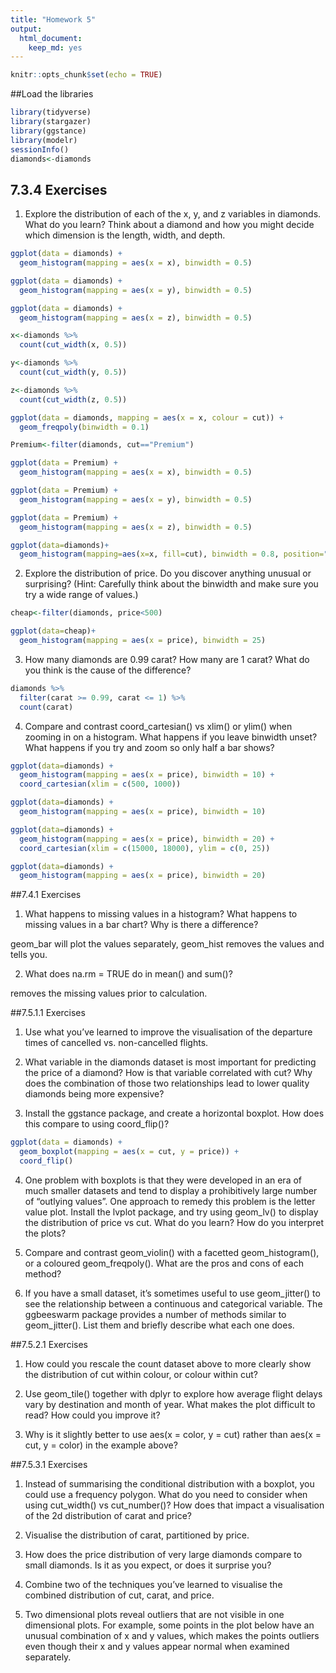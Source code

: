 ```yaml
---
title: "Homework 5"
output: 
  html_document: 
    keep_md: yes
---
```


```r
knitr::opts_chunk$set(echo = TRUE)
```

##Load the libraries
```r
library(tidyverse)
library(stargazer)
library(ggstance)
library(modelr)
sessionInfo()
diamonds<-diamonds
```

## 7.3.4 Exercises

1. Explore the distribution of each of the x, y, and z variables in diamonds. What do you learn? Think about a diamond and how you might decide which dimension is the length, width, and depth.

```r
ggplot(data = diamonds) +
  geom_histogram(mapping = aes(x = x), binwidth = 0.5)

ggplot(data = diamonds) +
  geom_histogram(mapping = aes(x = y), binwidth = 0.5)

ggplot(data = diamonds) +
  geom_histogram(mapping = aes(x = z), binwidth = 0.5)
```


```r

x<-diamonds %>%
  count(cut_width(x, 0.5))

y<-diamonds %>% 
  count(cut_width(y, 0.5))

z<-diamonds %>% 
  count(cut_width(z, 0.5))
```

```r
ggplot(data = diamonds, mapping = aes(x = x, colour = cut)) +
  geom_freqpoly(binwidth = 0.1)

Premium<-filter(diamonds, cut=="Premium")

ggplot(data = Premium) +
  geom_histogram(mapping = aes(x = x), binwidth = 0.5)

ggplot(data = Premium) +
  geom_histogram(mapping = aes(x = y), binwidth = 0.5)

ggplot(data = Premium) +
  geom_histogram(mapping = aes(x = z), binwidth = 0.5)

ggplot(data=diamonds)+
  geom_histogram(mapping=aes(x=x, fill=cut), binwidth = 0.8, position="dodge")
```

2. Explore the distribution of price. Do you discover anything unusual or surprising? (Hint: Carefully think about the binwidth and make sure you try a wide range of values.)

```r
cheap<-filter(diamonds, price<500)

ggplot(data=cheap)+
  geom_histogram(mapping = aes(x = price), binwidth = 25)
```

3. How many diamonds are 0.99 carat? How many are 1 carat? What do you think is the cause of the difference?

```r
diamonds %>%
  filter(carat >= 0.99, carat <= 1) %>%
  count(carat)
```

4. Compare and contrast coord_cartesian() vs xlim() or ylim() when zooming in on a histogram. What happens if you leave binwidth unset? What happens if you try and zoom so only half a bar shows?

```r
ggplot(data=diamonds) + 
  geom_histogram(mapping = aes(x = price), binwidth = 10) +
  coord_cartesian(xlim = c(500, 1000))

ggplot(data=diamonds) + 
  geom_histogram(mapping = aes(x = price), binwidth = 10)

ggplot(data=diamonds) + 
  geom_histogram(mapping = aes(x = price), binwidth = 20) +
  coord_cartesian(xlim = c(15000, 18000), ylim = c(0, 25))

ggplot(data=diamonds) + 
  geom_histogram(mapping = aes(x = price), binwidth = 20)
```

##7.4.1 Exercises

1. What happens to missing values in a histogram? What happens to missing values in a bar chart? Why is there a difference?

geom_bar will plot the values separately, geom_hist removes the values and tells you.

2. What does na.rm = TRUE do in mean() and sum()?

removes the missing values prior to calculation.

##7.5.1.1 Exercises

1. Use what you’ve learned to improve the visualisation of the departure times of cancelled vs. non-cancelled flights.

2. What variable in the diamonds dataset is most important for predicting the price of a diamond? How is that variable correlated with cut? Why does the combination of those two relationships lead to lower quality diamonds being more expensive?

3. Install the ggstance package, and create a horizontal boxplot. How does this compare to using coord_flip()?

```r
ggplot(data = diamonds) +
  geom_boxplot(mapping = aes(x = cut, y = price)) +
  coord_flip()
```

  
4. One problem with boxplots is that they were developed in an era of much smaller datasets and tend to display a prohibitively large number of “outlying values”. One approach to remedy this problem is the letter value plot. Install the lvplot package, and try using geom_lv() to display the distribution of price vs cut. What do you learn? How do you interpret the plots?

5. Compare and contrast geom_violin() with a facetted geom_histogram(), or a coloured geom_freqpoly(). What are the pros and cons of each method?

6. If you have a small dataset, it’s sometimes useful to use geom_jitter() to see the relationship between a continuous and categorical variable. The ggbeeswarm package provides a number of methods similar to geom_jitter(). List them and briefly describe what each one does.

##7.5.2.1 Exercises

1. How could you rescale the count dataset above to more clearly show the distribution of cut within colour, or colour within cut?

2. Use geom_tile() together with dplyr to explore how average flight delays vary by destination and month of year. What makes the plot difficult to read? How could you improve it?

3. Why is it slightly better to use aes(x = color, y = cut) rather than aes(x = cut, y = color) in the example above?

##7.5.3.1 Exercises

1. Instead of summarising the conditional distribution with a boxplot, you could use a frequency polygon. What do you need to consider when using cut_width() vs cut_number()? How does that impact a visualisation of the 2d distribution of carat and price?

2. Visualise the distribution of carat, partitioned by price.

3. How does the price distribution of very large diamonds compare to small diamonds. Is it as you expect, or does it surprise you?

4. Combine two of the techniques you’ve learned to visualise the combined distribution of cut, carat, and price.

5. Two dimensional plots reveal outliers that are not visible in one dimensional plots. For example, some points in the plot below have an unusual combination of x and y values, which makes the points outliers even though their x and y values appear normal when examined separately.